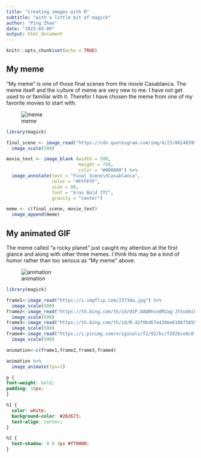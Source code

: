 ---
title: "Creating images with R"
subtitle: "with a little bit of magick"
author: "Ping Zhao"
date: "2023-03-09"
output: html_document
---

```{r setup, include=FALSE}
knitr::opts_chunk$set(echo = TRUE)
```

## My meme

"My meme" is one of those final scenes from the movie Casablanca. 
The meme itself and the culture of meme are very new to me. 
I have not get used to or familiar with it. Therefor I have chosen the meme from one of my favorite movies to start with. 

![meme](my_meme.png)

```{r file='meme.R', eval=FALSE}
library(magick)

final_scene <- image_read("https://cdn.quotesgram.com/img/4/23/86248399-2389aed455b9ba548413e19817666d26.jpg") %>%
  image_scale(500)

movie_text <- image_blank (width = 500,
                           height = 750,
                           color = "#000000") %>%
  image_annotate(text = "Final Scene\nCasablanca",
                 color = "#FFFFFF",
                 size = 80,
                 font = "Eras Bold ITC",
                 gravity = "center")

meme <- c(final_scene, movie_text)
  image_append(meme)
```

## My animated GIF

The meme called "a rocky planet" just caught my attention at the first glance and along with other three memes. I think this may be a kind of humor rather than too serious as "My meme" above.   

![animation](my_animation.gif)

```{r file='animation.R', eval=FALSE}
library(magick)

frame1<-image_read("https://i.imgflip.com/2373dw.jpg") %>%
  image_scale(500)
frame2<-image_read("https://th.bing.com/th/id/OIP.DAQNhsndM2ag-Jt5uUmiFgAAAA?pid=ImgDet&rs=1") %>%
  image_scale(500)
frame3<-image_read("https://th.bing.com/th/id/R.42f0bd67e439ee6106f585038c6b34bc?rik=gJMtZPa%2fh88Zjw&riu=http%3a%2f%2fimg.memecdn.com%2frocket-science_o_2018329.jpg&ehk=8bxlMUmEUKyHq9IMAGRS%2b60x0Ofnu2%2fzeTLpt9xptsE%3d&risl=&pid=ImgRaw&r=0") %>%
  image_scale(500)
frame4<-image_read("https://i.pinimg.com/originals/f2/92/bc/f292bce8c0f67ef031beb05802b1fa04.jpg") %>%
  image_scale(500)

animation<-c(frame1,frame2,frame3,frame4)

animation %>%
  image_animate(fps=1)

```

```{css}
p {
font-weight: bold;
padding: 10px;
}

h1 {
  color: white;
  background-color: #262673;
  text-align: center;
}

h2 {
  text-shadow: 0 0 3px #ff0000;
}

```
